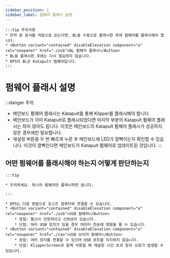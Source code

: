 ```yaml
---
sidebar_position: 1
sidebar_label: 펌웨어 플래시 설명
---
```





    :::tip 주의사항
    * 만약 본 문서를 처음으로 읽는다면, BL을 수동으로 플래시한 후에 펌웨어를 플래시해야 합니다.
    * <Button variant="contained" disableElevation component="a" rel="noopener" href="./usb">BL 펌웨어 플래시</Button>
    * BL을 플래시한 후에는 다시 필요하지 않습니다.
    * DP5의 BL은 Katapult 펌웨어입니다.
    :::


# 펌웨어 플래시 설명

:::danger 주의
* 메인보드 펌웨어 플래시는 Katapult를 통해 Klipper를 플래시해야 합니다.
* 메인보드가 이미 Katapult로 플래시되었다면 마지막 부분의 Katapult 펌웨어 플래시는 하지 않아도 됩니다. 이것은 메인보드의 Katapult 펌웨어 플래시가 성공하지 않은 경우에만 필요합니다.
* 재설정 버튼을 두 번 빠르게 누른 후 메인보드에 LED가 깜빡이는지 확인할 수 있습니다. 이것이 깜빡인다면 메인보드가 Katapult 펌웨어로 업데이트된 것입니다.
:::

## 어떤 펌웨어를 플래시해야 하는지 어떻게 판단하는지

    :::tip

    * 주의하세요. 하나의 펌웨어만 플래시하면 됩니다.

    :::
    
    * DP5는 다음 방법으로 호스트 컴퓨터와 연결할 수 있습니다.
    * <Button variant="contained" disableElevation component="a" rel="noopener" href="./usb">USB 펌웨어</Button>
        * 장점: 통신이 안정적이고 신뢰성이 있습니다.
        * 단점: 여러 USB 장치가 있을 경우 데이터 전송에 영향을 줄 수 있습니다.
    * <Button variant="contained" disableElevation component="a" rel="noopener" href="./can">USB 브리지 펌웨어</Button>
        * 장점: 여러 장치를 연결할 수 있으며 USB 포트를 차지하지 않습니다.
        * 단점: KlipperScreen과 함께 사용할 때 재설정 시간 초과 등의 오류가 발생할 수 있습니다.
